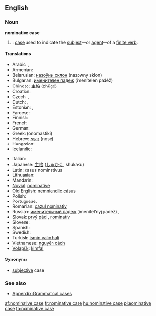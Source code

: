 ==English==
{{wikipedia}}

===Noun===
'''nominative case'''

# {{grammar}}: [[case]] used to indicate the [[subject]]—or [[agent]]—of a [[finite verb]].

====Translations====
{{trans-top|case used to indicate the subject}}
* Arabic: {{Arab|[[حالة الرفع|حَالةُ الرَّفْع]]}} {{IPAchar|(ħáːltu r-ráfʕu)}} {{f}},  {{t|ar|مرفوع|m|tr=marfuu`|sc=Arab}}
* Armenian: {{t-|hy|ուղղական հոլով|tr=uġġakan holov|sc=Hayeren|xs=Armenian}}
* Belarusian: [[назоўны склон]] (nazowny sklon) {{m}}
* Bulgarian: [[именителен падеж]] (imenítelen padéž) {{m}}
* Chinese: [[主格]] (zhǔgé)
* Croatian: {{t-|hr|nominativ|m}}
* Czech: {{t+|cs|nominativ|m}}, {{t-|cs|první pád|m}}
* Dutch: {{t+|nl|eerste naamval|m}}, {{t+|nl|nominatief|m}}
* Estonian: {{t|et|nimetav kääne}},  {{t|et|nominatiiv}}
* Faroese: {{t+|fo|hvørfall|n|xs=Faroese}}
* Finnish: {{t+|fi|nominatiivi}}
* French: {{t+|fr|nominatif|m}}
* German: {{t+|de|Nominativ|m}}
* Greek: {{t+|el|ονομαστική|f|sc=Grek}} (onomastikí)
* Hebrew: [[נושא]] (nosé) {{m}}
* Hungarian: {{t+|hu|alanyeset}}
* Icelandic: {{t+|is|nefnifall|n}}
{{trans-mid}}
* Italian: {{t+|it|nominativo|m}}
* Japanese: [[主格]] ([[しゅかく]], shukaku)
* Latin: [[casus]] [[nominativus]] {{m}}
* Lithuanian: {{t+|lt|vardininkas|m|xs=Lithuanian}}
* Mandarin: {{t|zh|主格|tr=zhǔgé|sc=Hani}}
* [[Novial]]: [[nominative]]
* Old English: [[nemniendlic cásus]]
* Polish: {{t+|pl|mianownik|m}}
* Portuguese: {{t|pt|caso nominativo|m}}
* Romanian: [[cazul nominativ]]
* Russian: [[именительный падеж]] (imenítel’nyj padéž) {{m}},  {{t|ru|именительный падеж|m|tr=imenítel’nyj padéž|sc=Cyrl}}
* Slovak: [[prvý pád]] {{m}}, [[nominatív]] {{m}}
* Slovene: {{t+|sl|imenovalnik|m}}
* Spanish: {{t|es|caso nominativo|m}}
* Swedish: {{t+|sv|nominativ}}
* Turkish: [[ismin yalın hali]]
* Vietnamese: [[nguyên cách]]
* [[Volapük]]: [[kimfal]]
{{trans-bottom}}

====Synonyms====
* [[subjective]] case

===See also===
* [[Appendix:Grammatical cases]]

[[af:nominative case]]
[[fr:nominative case]]
[[hu:nominative case]]
[[pl:nominative case]]
[[ta:nominative case]]